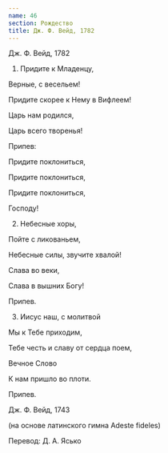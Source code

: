 ```yaml
---
name: 46
section: Рождество
title: Дж. Ф. Вейд, 1782
---
```

Дж. Ф. Вейд, 1782


1. Придите к Младенцу,

Верные, с весельем!

Придите скорее к Нему в Вифлеем!

Царь нам родился,

Царь всего творенья!


Припев:

Придите поклониться,

Придите поклониться,

Придите поклониться,

Господу!


2. Небесные хоры,

Пойте с ликованьем,

Небесные силы, звучите хвалой!

Слава во веки,

Слава в вышних Богу!


Припев.


3. Иисус наш, с молитвой

Мы к Тебе приходим,

Тебе честь и славу от сердца поем,

Вечное Слово

К нам пришло во плоти.


Припев.


Дж. Ф. Вейд, 1743

(на основе латинского гимна Adeste fideles)

Перевод: Д. А. Ясько